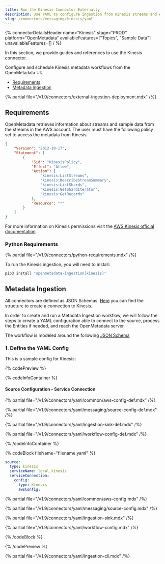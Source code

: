 ```yaml
---
title: Run the Kinesis Connector Externally
description: Use YAML to configure ingestion from Kinesis streams and extract topic, schema, and lineage metadata.
slug: /connectors/messaging/kinesis/yaml
---
```


{% connectorDetailsHeader
name="Kinesis"
stage="PROD"
platform="OpenMetadata"
availableFeatures=["Topics", "Sample Data"]
unavailableFeatures=[]
/ %}

In this section, we provide guides and references to use the Kinesis connector.

Configure and schedule Kinesis metadata workflows from the OpenMetadata UI:

- [Requirements](#requirements)
- [Metadata Ingestion](#metadata-ingestion)

{% partial file="/v1.9/connectors/external-ingestion-deployment.mdx" /%}

## Requirements

OpenMetadata retrieves information about streams and sample data from the streams in the AWS account.
The user must have the following policy set to access the metadata from Kinesis.

```json
{
    "Version": "2012-10-17",
    "Statement": [
        {
            "Sid": "KinesisPolicy",
            "Effect": "Allow",
            "Action": [
                "kinesis:ListStreams",
                "kinesis:DescribeStreamSummary",
                "kinesis:ListShards",
                "kinesis:GetShardIterator",
                "kinesis:GetRecords"
            ],
            "Resource": "*"
        }
    ]
}
```

For more information on Kinesis permissions visit the [AWS Kinesis official documentation](https://docs.aws.amazon.com/streams/latest/dev/controlling-access.html).

### Python Requirements

{% partial file="/v1.9/connectors/python-requirements.mdx" /%}

To run the Kinesis ingestion, you will need to install:

```bash
pip3 install "openmetadata-ingestion[kinesis]"
```

## Metadata Ingestion

All connectors are defined as JSON Schemas.
[Here](https://github.com/open-metadata/OpenMetadata/blob/main/openmetadata-spec/src/main/resources/json/schema/entity/services/connections/messaging/kinesisConnection.json)
you can find the structure to create a connection to Kinesis.

In order to create and run a Metadata Ingestion workflow, we will follow
the steps to create a YAML configuration able to connect to the source,
process the Entities if needed, and reach the OpenMetadata server.

The workflow is modeled around the following
[JSON Schema](https://github.com/open-metadata/OpenMetadata/blob/main/openmetadata-spec/src/main/resources/json/schema/metadataIngestion/workflow.json)

### 1. Define the YAML Config

This is a sample config for Kinesis:

{% codePreview %}

{% codeInfoContainer %}

#### Source Configuration - Service Connection

{% partial file="/v1.9/connectors/yaml/common/aws-config-def.mdx" /%}

{% partial file="/v1.9/connectors/yaml/messaging/source-config-def.mdx" /%}

{% partial file="/v1.9/connectors/yaml/ingestion-sink-def.mdx" /%}

{% partial file="/v1.9/connectors/yaml/workflow-config-def.mdx" /%}

{% /codeInfoContainer %}

{% codeBlock fileName="filename.yaml" %}


```yaml {% isCodeBlock=true %}
source:
  type: kinesis
  serviceName: local_kinesis
  serviceConnection:
    config:
      type: Kinesis
      awsConfig:
```

{% partial file="/v1.9/connectors/yaml/common/aws-config.mdx" /%}

{% partial file="/v1.9/connectors/yaml/messaging/source-config.mdx" /%}

{% partial file="/v1.9/connectors/yaml/ingestion-sink.mdx" /%}

{% partial file="/v1.9/connectors/yaml/workflow-config.mdx" /%}

{% /codeBlock %}

{% /codePreview %}

{% partial file="/v1.9/connectors/yaml/ingestion-cli.mdx" /%}
